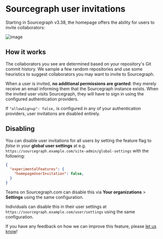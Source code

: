 # Sourcegraph user invitations

Starting in Sourcegraph v3.38, the homepage offers the ability for users to invite collaborators:

![image](https://user-images.githubusercontent.com/3173176/157572519-a9876e04-53bd-4134-acbd-19926ffbf616.png)

## How it works

The collaborators you see are determined based on your repository's Git commit history. We sample a few random repositories and use some heuristics to suggest collaborators you may want to invite to Sourcegraph.

When a user is invited, **no additional permissions are granted**: they merely receive an email informing them that the Sourcegraph instance exists. When the invited user visits Sourcegraph, they will have to sign in using the configured authentication providers.

If `"allowSignup": false,` is configured in any of your authentication providers, user invitations are disabled entirely.

## Disabling

You can disable user invitations for all users by setting the feature flag to _false_ in your **global user settings** at e.g. `https://sourcegraph.example.com/site-admin/global-settings` with the following:

```json
{
  "experimentalFeatures": {
    "homepageUserInvitation": false,
  }
}
```

Teams on Sourcegraph.com can disable this via **Your organizations** > **Settings** using the same configuration.

Individuals can disable this in their user settings at `https://sourcegraph.example.com/user/settings` using the same configuration.

If you have any feedback on how we can improve this feature, please [let us know](mailto:feedback@sourcegraph.com)!
